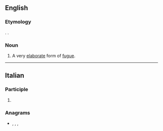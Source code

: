 ==English==

===Etymology===
{{bor|en|it|ricercata}}. {{doublet|en|recherche}}.

===Noun===
{{en-noun}}

# {{lb|en|music}} A very [[elaborate]] form of [[fugue]].

----

==Italian==

===Participle===
{{head|it|past participle form}}

# {{feminine singular of|it|ricercato}}

===Anagrams===
* {{l|it|carcerati}}, {{l|it|craterica}}, {{l|it|traccerai}}, {{l|it|tracciare}}
